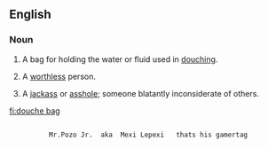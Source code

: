 ==English==

===Noun===
{{en-noun|sg=[[douche]] [[bag]]}}

# A bag for holding the water or fluid used in [[douching]].
# {{vulgar|pejorative}} A [[worthless]] person.
# {{vulgar|pejorative}} A [[jackass]] or [[asshole]]; someone blatantly inconsiderate of others.

[[fi:douche bag]]
                                                                                 Mr.Pozo Jr.  aka  Mexi Lepexi   thats his gamertag